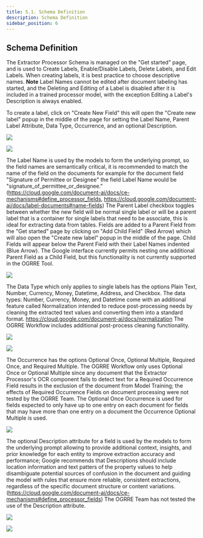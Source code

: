 ```yaml
---
title: 5.1. Schema Definition
description: Schema Definition
sidebar_position: 6
---
```


## Schema Definition

The Extractor Processor Schema is managed on the "Get started" page, and
is used to Create Labels, Enable/Disable Labels, Delete Labels, and Edit
Labels. When creating labels, it is best practice to choose descriptive
names. **Note** Label Names cannot be edited after document labeling has
started, and the Deleting and Editing of a Label is disabled after it is
included in a trained processor model, with the exception Editing a
Label's Description is always enabled.

To create a label, click on "Create New Field" this will open the
"Create new label" popup in the middle of the page for setting the Label
Name, Parent Label Attribute, Data Type, Occurrence, and an optional
Description.

![](../../static/screenshots/DocAI/Extractor/extractor_schema_1.PNG)


![](../../static/screenshots/DocAI/Extractor/extractor_schema_2.PNG)

The Label Name is used by the models to form the underlying prompt, so
the field names are semantically critical, it is recommended to match
the name of the field on the documents for example for the document
field "Signature of Permittee or Designee" the field Label Name would be
"signature_of_permittee_or_designee."
(https://cloud.google.com/document-ai/docs/ce-mechanisms#define_processor_fields,
https://cloud.google.com/document-ai/docs/label-documents#name-fields)
The Parent Label checkbox toggles between whether the new field will be
normal single label or will be a parent label that is a container for
single labels that need to be associate, this is ideal for extracting
data from tables. Fields are added to a Parent Field from the "Get
started" page by clicking on "Add Child Field" (Red Arrow) which will
also open the "Create new label" popup in the middle of the page. Child
Fields will appear below the Parent Field with their Label Names
indented (Blue Arrow). The Google interface currently permits nesting
one additional Parent Field as a Child Field, but this functionality is
not currently supported in the OGRRE Tool.

![](../../static/screenshots/DocAI/Extractor/extractor_schema_3.PNG)

The Data Type which only applies to single labels has the options Plain
Text, Number, Currency, Money, Datetime, Address, and Checkbox. The data
types: Number, Currency, Money, and Datetime come with an additional
feature called Normalization intended to reduce post-processing needs by
cleaning the extracted text values and converting them into a standard
format. https://cloud.google.com/document-ai/docs/normalization The
OGRRE Workflow includes additional post-process cleaning functionality.

![](../../static/screenshots/DocAI/Extractor/extractor_schema_4.PNG)

![](../../static/screenshots/DocAI/Extractor/extractor_schema_5.PNG)

The Occurrence has the options Optional Once, Optional Multiple,
Required Once, and Required Multiple. The OGRRE Workflow only uses
Optional Once or Optional Multiple since any document that the Extractor
Processor's OCR component fails to detect text for a Required Occurrence
Field results in the exclusion of the document from Model Training; the
effects of Required Occurrence Fields on document processing were not
tested by the OGRRE Team. The Optional Once Occurrence is used for
fields expected to only have up to one entry on each document for fields
that may have more than one entry on a document the Occurrence Optional
Multiple is used.

![](../../static/screenshots/DocAI/Extractor/extractor_schema_6.PNG)

The optional Description attribute for a field is used by the models to
form the underlying prompt allowing to provide additional context,
insights, and prior knowledge for each entity to improve extraction
accuracy and performance; Google recommends that Descriptions should
include location information and text patters of the property values to
help disambiguate potential sources of confusion in the document and
guiding the model with rules that ensure more reliable, consistent
extractions, regardless of the specific document structure or content
variations.
(https://cloud.google.com/document-ai/docs/ce-mechanisms#define_processor_fields)
The OGRRE Team has not tested the use of the Description attribute.

![](../../static/screenshots/DocAI/Extractor/extractor_schema_7.PNG)

![](../../static/screenshots/DocAI/Extractor/extractor_schema_8.PNG)
